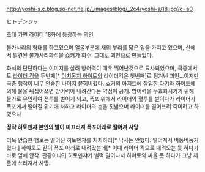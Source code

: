 http://yoshi-s.c.blog.so-net.ne.jp/_images/blog/_2c4/yoshi-s/18.jpg?c=a0

ヒトデンジャ


초대 [[가면 라이더]] 18화에 등장하는 [[괴인]]


불가사리의 형태를 하고있으며 얼굴부분에 새의 부리를 닮은 입을 가지고 있으며, 산에서 발견된 불가사리화석을 쇼커가 회수. 그대로 괴인으로 만들었다.

화석의 단단하다는 이미지를 살려 방어력이 매우 뛰어난것으로 묘사되었으며, 극중에서도 [[라이더 킥]]을 두번째[* [[이치몬지 하야토]]의 라이더킥은 첫번째]로 튕겨낸 괴인...이지만 극중 행적이 너무 안습한 나머지 묻혀버렸다.
쇼커의 아지트에 잠입한 타키와 하야토에 의해 물을 뒤집어쓰면 방어력이 내려간다는 약점이 공개. 방어력을 무효화시키기 위해 물가로 유인하여 전투를 벌이게 되고,  폭포 위에서 라이더와 혈투를 벌이다가 라이더가 폭포에서 떨어질 위기에 처하고 라이더의 손을 짓밟으며 라이더를 떨어뜨려 죽이려고 하였으나

'''정작 히토덴쟈 본인의 발이 미끄러져 폭포아래로 떨어져 사망'''

더욱 안습한 행보는 떨어진 히토덴쟈를 처치하러[* 낙사는 안했다. 떨어져서 버둥버둥거렸다.] 하야토도 같이 폭포 아래로 내려갔는데[* 이때 라이더 킥으로 내려오는 듯 하다가 바로 옆에 안착. 관광이냐?] 히토덴쟈가 벌떡 일어나서 하야토와 싸울 듯 하다가 그냥 제풀에 쓰러져서 사망.

